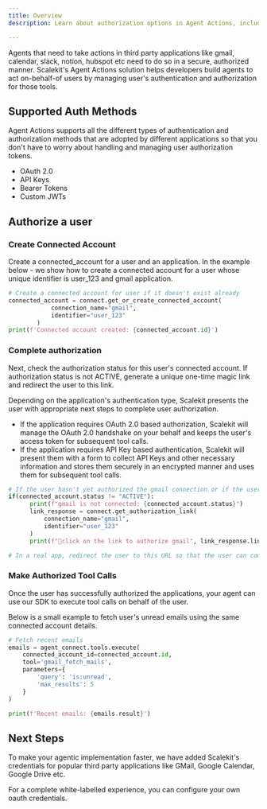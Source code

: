 ```yaml
---
title: Overview
description: Learn about authorization options in Agent Actions, including OAuth flows, permissions, and security best practices.

---
```



Agents that need to take actions in third party applications like gmail, calendar, slack, notion, hubspot etc need to do so in a secure, authorized manner. Scalekit's Agent Actions solution helps developers build agents to act on-behalf-of users by managing user's authentication and authorization for those tools.

## Supported Auth Methods

Agent Actions supports all the different types of authentication and authorization methods that are adopted by different applications so that you don't have to worry about handling and managing user authorization tokens.

- OAuth 2.0
- API Keys
- Bearer Tokens
- Custom JWTs

## Authorize a user

### Create Connected Account

Create a connected_account for a user and an application. In the example below - we show how to create a connected account for a user whose unique identifier is user_123 and gmail application.

```python
# Create a connected account for user if it doesn't exist already
connected_account = connect.get_or_create_connected_account(
            connection_name="gmail",
            identifier="user_123"
        )
print(f'Connected account created: {connected_account.id}')
```

### Complete authorization

Next, check the authorization status for this user's connected account. If authorization status is not ACTIVE, generate a unique one-time magic link and redirect the user to this link.

Depending on the application's authentication type, Scalekit presents the user with appropriate next steps to complete user authorization.

- If the application requires OAuth 2.0 based authorization, Scalekit will manage the OAuth 2.0 handshake on your behalf and keeps the user's access token for subsequent tool calls.
- If the application requires API Key based authentication, Scalekit will present them with a form to collect API Keys and other necessary information and stores them securely in an encrypted manner and uses them for subsequent tool calls.

```python
# If the user hasn't yet authorized the gmail connection or if the user's access token is expired, generate a link for them to authorize the connection
if(connected_account.status != "ACTIVE"):
      print(f"gmail is not connected: {connected_account.status}")
      link_response = connect.get_authorization_link(
          connection_name="gmail",
          identifier="user_123"
      )
      print(f"🔗click on the link to authorize gmail", link_response.link)

# In a real app, redirect the user to this URL so that the user can complete the authentication process for their gmail account
```

### Make Authorized Tool Calls

Once the user has successfully authorized the applications, your agent can use our SDK to execute tool calls on behalf of the user.

Below is a small example to fetch user's unread emails using the same connected account details.

```python
# Fetch recent emails
emails = agent_connect.tools.execute(
    connected_account_id=connected_account.id,
    tool='gmail_fetch_mails',
    parameters={
        'query': 'is:unread',
        'max_results': 5
    }
)

print(f'Recent emails: {emails.result}')
```

## Next Steps

To make your agentic implementation faster, we have added Scalekit's credentials for popular third party applications like GMail, Google Calendar, Google Drive etc.

For a complete white-labelled experience, you can configure your own oauth credentials.

<LinkCard href="/agent-actions/authorization/bring-your-own-oauth" title="Bring your own Credentials"/>
